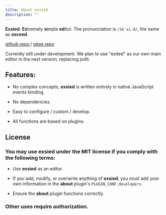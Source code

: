 ```yaml
---
title: About exsied
description: ""
---
```


**Exsied**: **Ex**tremely **si**mple **ed**itor. The pronunciation is `/ɪkˈsiːd/`, the same as **exceed**.

[github repo ](https://github.com/exsied/exsied) / [gitee repo ](https://gitee.com/exsied/exsied)

Currently still under development. We plan to use "exited" as our own main editor in the next version, replacing jodit.

## Features:

- No complex concepts, **exsied** is written entirely in native JavaScript events binding.

- No dependencies.

- Easy to configure / custom / develop.

- All functions are based on plugins.

## License

### You may use exsied under the MIT license if you comply with the following terms:

- Use **exsied** as an editor.

- If you add, modify, or overwrite anything of **exsied**, you must add your own information in the **about** plugin's `PLUGIN_CONF.developers`.

- Ensure the **about** plugin functions correctly.

### Other uses require authorization.
